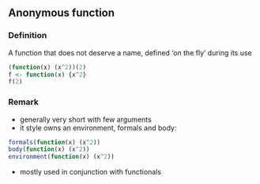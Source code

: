 ## Anonymous function

### Definition
A function that does not deserve a name, defined 'on the fly' during its use
```r
(function(x) (x^2))(2)
f <- function(x) {x^2}
f(2)
```

### Remark
- generally very short with few arguments
- it style owns an environment, formals and body:

```r
formals(function(x) (x^2))
body(function(x) (x^2))
environment(function(x) (x^2))
```

- mostly used in conjunction with functionals

